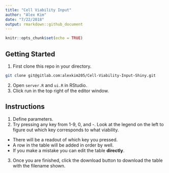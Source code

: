 ```yaml
---
title: "Cell Viability Input"
author: "Alex Kim"
date: "7/22/2018"
output: rmarkdown::github_document
---
```


```r
knitr::opts_chunk$set(echo = TRUE)
```

## Getting Started

1. First clone this repo in your directory.

```bash
git clone git@gitlab.com:alexkim205/Cell-Viability-Input-Shiny.git
```

2. Open `server.R` and `ui.R` in RStudio.
3. Click run in the top right of the editor window. 

## Instructions

1. Define parameters.
2. Try pressing any key from 1-9, 0, and -. Look at the legend on the left to figure out which key corresponds to what viability.
  * There will be a readout of which key you pressed.
  * A row in the table will be added in order by well. 
  * If you make a mistake you can edit the table **directly**.
3. Once you are finished, click the download button to download the table with the filename shown.